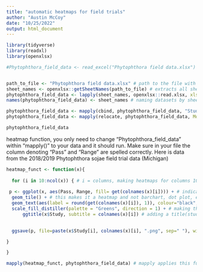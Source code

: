 ---
title: "automatic heatmaps for field trials"
author: "Austin McCoy"
date: "10/25/2022"
output: html_document
---

```{r}
library(tidyverse)
library(readxl)
library(openxlsx)


```


```{r}
#Phytophthora_field_data <- read_excel("Phytophthora field data.xlsx")


path_to_file <- "Phytophthora field data.xlsx" # path to the file with all the data in it
sheet_names <- openxlsx::getSheetNames(path_to_file) # extracts all sheet names (trial names)
phytophthora_field_data <- lapply(sheet_names, openxlsx::read.xlsx, xlsxFile=path_to_file, na.strings=".") # changes all "." to "NA"
names(phytophthora_field_data) <- sheet_names # naming datasets by sheet name (trial name)

phytophthora_field_data <- mapply(cbind, phytophthora_field_data, "Study"=sheet_names, SIMPLIFY = F) # adding column "Study" to each dataset denoting the trails data we are looking at.
phytophthora_field_data <- mapply(relocate, phytophthora_field_data, MoreArgs = list("Study")) # moving Study to first column

phytophthora_field_data 

```

heatmap function, you only need to change "Phytophthora_field_data" within "mapply()" to your data and it should run. Make sure in your file the column denoting "Pass" and "Range" are spelled correctly. Here is data from the 2018/2019 Phytophthora sojae field trial data (Michigan)
```{r}
heatmap_funct <- function(x){
  
  for (i in 10:ncol(x)) { # i = columns, making heatmaps for columns 10-n, n being the number of columns the dataset has
  
 p <- ggplot(x, aes(Pass, Range, fill= get(colnames(x)[i]))) + # indicating the data, x-axis (Pass) and y-axis (Range) and what data to populate (fill = get(colnames(x)[i])))
  geom_tile() + # this makes it a heatmap and not barchart, dot plot, etc
  geom_text(aes(label = round(get(colnames(x)[i]), 1)), colour="black", size=1.5) + # adding the numeric values to our heatmap, rounding them to 1 decimal point, coloring the text black
  scale_fill_distiller(palette = "Greens", direction = 1) + # making the heatmap tiles green hues, low values will be lighter colored, higher values will be lighter colors (direction=1))
      ggtitle(x$Study, subtitle = colnames(x)[i]) # adding a title(study name) and subtitle (variable name) to our plots so they are easily identifiable to readers/customers/etc.

    
  ggsave(p, file=paste(x$Study[i], colnames(x)[i], ".png", sep=" "), width = 14, height = 10, units = "cm", path = 'phytophthora heatmap output/') # saving each of our plots. file=paste() is naming each of these .png files ("Study"+"column name".png) for easy digital ID. "path =" allows you to select WHERE you want these plots saved. I have saved them to a file in my working directory named "phytophthora heatmap output" to keep my working directory tidy, you may want to do the same, up to you!

}

}

mapply(heatmap_funct, phytophthora_field_data) # mapply applies this function to every sheet (dataset), and begins writing these graphics to the working directory or a location specified by "path =" in the above for loop (ggsave()).


```